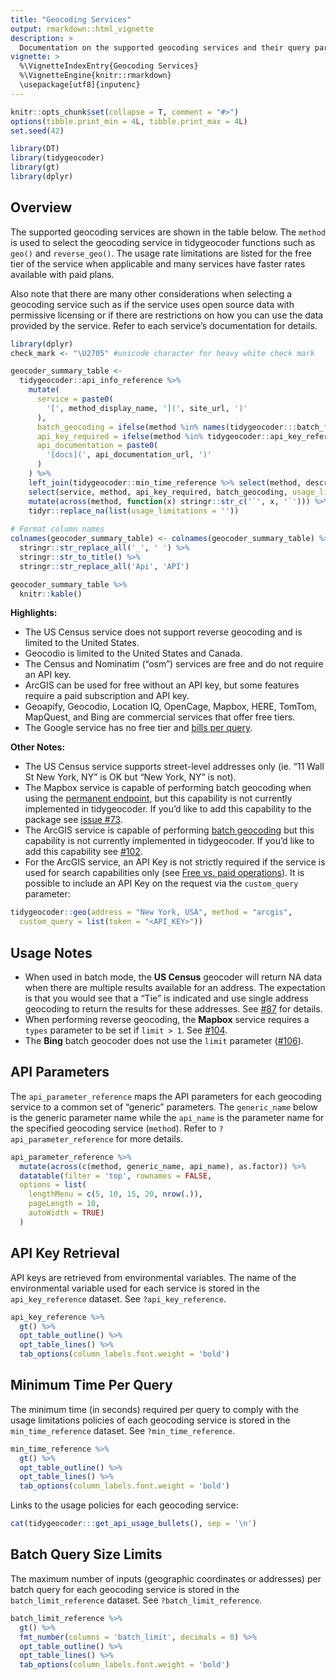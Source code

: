 ```yaml
---
title: "Geocoding Services"
output: rmarkdown::html_vignette
description: >
  Documentation on the supported geocoding services and their query parameters and settings
vignette: >
  %\VignetteIndexEntry{Geocoding Services}
  %\VignetteEngine{knitr::rmarkdown}
  \usepackage[utf8]{inputenc}
---
```


```r
knitr::opts_chunk$set(collapse = T, comment = "#>")
options(tibble.print_min = 4L, tibble.print_max = 4L)
set.seed(42)

library(DT)
library(tidygeocoder)
library(gt)
library(dplyr)
```

## Overview

The supported geocoding services are shown in the table below. The `method` is used to select the geocoding service in tidygeocoder functions such as `geo()` and `reverse_geo()`. The usage rate limitations are listed for the free tier of the service when applicable and many services have faster rates available with paid plans.

Also note that there are many other considerations when selecting a geocoding service such as if the service uses open source data with permissive licensing or if there are restrictions on how you can use the data provided by the service. Refer to each service's documentation for details.


```r
library(dplyr)
check_mark <- "\U2705" #unicode character for heavy white check mark

geocoder_summary_table <-
  tidygeocoder::api_info_reference %>%
    mutate(
      service = paste0(
        '[', method_display_name, '](', site_url, ')'
      ),
      batch_geocoding = ifelse(method %in% names(tidygeocoder:::batch_func_map), check_mark, ''),
      api_key_required = ifelse(method %in% tidygeocoder::api_key_reference[['method']], check_mark, ''),
      api_documentation = paste0(
        '[docs](', api_documentation_url, ')'
      )
    ) %>%
    left_join(tidygeocoder::min_time_reference %>% select(method, description), by = 'method') %>%
    select(service, method, api_key_required, batch_geocoding, usage_limitations = description, api_documentation) %>%
    mutate(across(method, function(x) stringr::str_c('`', x, '`'))) %>% # format method column
    tidyr::replace_na(list(usage_limitations = ''))
  
# Format column names
colnames(geocoder_summary_table) <- colnames(geocoder_summary_table) %>%
  stringr::str_replace_all('_', ' ') %>%
  stringr::str_to_title() %>%
  stringr::str_replace_all('Api', 'API')

geocoder_summary_table %>%
  knitr::kable()
```

**Highlights:**

-   The US Census service does not support reverse geocoding and is limited to the United States.
-   Geocodio is limited to the United States and Canada.
-   The Census and Nominatim ("osm") services are free and do not require an API key.
-   ArcGIS can be used for free without an API key, but some features require a paid subscription and API key.
-   Geoapify, Geocodio, Location IQ, OpenCage, Mapbox, HERE, TomTom, MapQuest, and Bing are commercial services that offer free tiers.
-   The Google service has no free tier and [bills per query](https://developers.google.com/maps/documentation/geocoding/usage-and-billing).

**Other Notes:**

-   The US Census service supports street-level addresses only (ie. "11 Wall St New York, NY" is OK but "New York, NY" is not).
-   The Mapbox service is capable of performing batch geocoding when using the [permanent endpoint](https://docs.mapbox.com/api/search/geocoding/#batch-geocoding), but this capability is not currently implemented in tidygeocoder. If you'd like to add this capability to the package see [issue \#73](https://github.com/jessecambon/tidygeocoder/issues/73).
-   The ArcGIS service is capable of performing [batch geocoding](https://developers.arcgis.com/rest/geocode/api-reference/geocoding-geocode-addresses.htm) but this capability is not currently implemented in tidygeocoder. If you'd like to add this capability see [#102](https://github.com/jessecambon/tidygeocoder/issues/102).
-   For the ArcGIS service, an API Key is not strictly required if the service is used for search capabilities only (see [Free vs. paid operations](https://developers.arcgis.com/rest/geocode/api-reference/geocoding-free-vs-paid.htm)). It is possible to include an API Key on the request via the `custom_query` parameter:

``` r
tidygeocoder::geo(address = "New York, USA", method = "arcgis",
  custom_query = list(token = "<API_KEY>"))
```

## Usage Notes

- When used in batch mode, the **US Census** geocoder will return NA data when there are multiple results available for an address. The expectation is that you would see that a "Tie" is indicated and use single address geocoding to return the results for these addresses. See [#87](https://github.com/jessecambon/tidygeocoder/issues/87) for details.
- When performing reverse geocoding, the **Mapbox** service requires a `types` parameter to be set if `limit > 1`. See [#104](https://github.com/jessecambon/tidygeocoder/issues/104).
- The **Bing** batch geocoder does not use the `limit` parameter ([#106](https://github.com/jessecambon/tidygeocoder/issues/106)).

## API Parameters

The `api_parameter_reference` maps the API parameters for each geocoding service to a common set of "generic" parameters. The `generic_name` below is the generic parameter name while the `api_name` is the parameter name for the specified geocoding service (`method`). Refer to `?api_parameter_reference` for more details.

```r
api_parameter_reference %>% 
  mutate(across(c(method, generic_name, api_name), as.factor)) %>%
  datatable(filter = 'top', rownames = FALSE, 
  options = list(
    lengthMenu = c(5, 10, 15, 20, nrow(.)),
    pageLength = 10,
    autoWidth = TRUE)
  )
```

## API Key Retrieval

API keys are retrieved from environmental variables. The name of the environmental variable used for each service is stored in the `api_key_reference` dataset. See `?api_key_reference`.

```r
api_key_reference %>%
  gt() %>%
  opt_table_outline() %>%
  opt_table_lines() %>%
  tab_options(column_labels.font.weight = 'bold')
```

## Minimum Time Per Query

The minimum time (in seconds) required per query to comply with the usage limitations policies of each geocoding service is stored in the `min_time_reference` dataset. See `?min_time_reference`.

```r
min_time_reference %>%
  gt() %>%
  opt_table_outline() %>%
  opt_table_lines() %>%
  tab_options(column_labels.font.weight = 'bold')
```

<!-- https://bookdown.org/yihui/rmarkdown-cookbook/results-asis.html -->
Links to the usage policies for each geocoding service:

```r
cat(tidygeocoder:::get_api_usage_bullets(), sep = '\n')
```

## Batch Query Size Limits

The maximum number of inputs (geographic coordinates or addresses) per batch query for each geocoding service is stored in the `batch_limit_reference` dataset. See `?batch_limit_reference`.

```r
batch_limit_reference %>%
  gt() %>%
  fmt_number(columns = 'batch_limit', decimals = 0) %>%
  opt_table_outline() %>%
  opt_table_lines() %>%
  tab_options(column_labels.font.weight = 'bold')
```